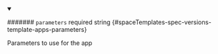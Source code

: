 
<details className="config-field" data-expandable="false" open>
<summary>

####### `parameters` <span className="config-field-required" data-required="false">required</span> <span className="config-field-type">string</span> <span className="config-field-default"></span> <span className="config-field-enum"></span> {#spaceTemplates-spec-versions-template-apps-parameters}

Parameters to use for the app

</summary>



</details>
